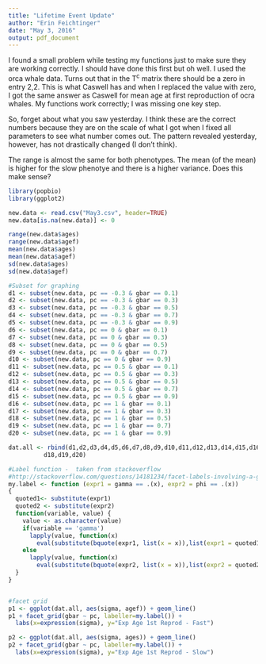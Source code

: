 ```yaml
---
title: "Lifetime Event Update"
author: "Erin Feichtinger"
date: "May 3, 2016"
output: pdf_document
---
```


I found a small problem while testing my functions just to make sure they are working correctly. I should have done this first but oh well. I used the orca whale data. Turns out that in the T^c^ matrix there should be a zero in entry 2,2. This is what Caswell has and when I replaced the value with zero, I got the same answer as Caswell for mean age at first reproduction of ocra whales. My functions work correctly; I was missing one key step. 

So, forget about what you saw yesterday. I think these are the correct numbers because they are on the scale of what I got when I fixed all parameters to see what number comes out. The pattern revealed yesterday, however, has not drastically changed (I don't think). 

The range is almost the same for both phenotypes. The mean (of the mean) is higher for the slow phenotye and there is a higher variance. Does this make sense? 


```r
library(popbio)
library(ggplot2)

new.data <- read.csv("May3.csv", header=TRUE)
new.data[is.na(new.data)] <- 0

range(new.data$ages)
range(new.data$agef)
mean(new.data$ages)
mean(new.data$agef)
sd(new.data$ages)
sd(new.data$agef)

```



```r
#Subset for graphing
d1 <- subset(new.data, pc == -0.3 & gbar == 0.1)
d2 <- subset(new.data, pc == -0.3 & gbar == 0.3)
d3 <- subset(new.data, pc == -0.3 & gbar == 0.5)
d4 <- subset(new.data, pc == -0.3 & gbar == 0.7)
d5 <- subset(new.data, pc == -0.3 & gbar == 0.9)
d6 <- subset(new.data, pc == 0 & gbar == 0.1)
d7 <- subset(new.data, pc == 0 & gbar == 0.3)
d8 <- subset(new.data, pc == 0 & gbar == 0.5)
d9 <- subset(new.data, pc == 0 & gbar == 0.7)
d10 <- subset(new.data, pc == 0 & gbar == 0.9)
d11 <- subset(new.data, pc == 0.5 & gbar == 0.1)
d12 <- subset(new.data, pc == 0.5 & gbar == 0.3)
d13 <- subset(new.data, pc == 0.5 & gbar == 0.5)
d14 <- subset(new.data, pc == 0.5 & gbar == 0.7)
d15 <- subset(new.data, pc == 0.5 & gbar == 0.9)
d16 <- subset(new.data, pc == 1 & gbar == 0.1)
d17 <- subset(new.data, pc == 1 & gbar == 0.3)
d18 <- subset(new.data, pc == 1 & gbar == 0.5)
d19 <- subset(new.data, pc == 1 & gbar == 0.7)
d20 <- subset(new.data, pc == 1 & gbar == 0.9)

dat.all <- rbind(d1,d2,d3,d4,d5,d6,d7,d8,d9,d10,d11,d12,d13,d14,d15,d16,d17,
          d18,d19,d20)

#Label function -  taken from stackoverflow
#http://stackoverflow.com/questions/14181234/facet-labels-involving-a-greek-symbol
my.label <- function (expr1 = gamma == .(x), expr2 = phi == .(x)) 
{
  quoted1<- substitute(expr1)
  quoted2 <- substitute(expr2)
  function(variable, value) {
    value <- as.character(value)
    if(variable == 'gamma')
      lapply(value, function(x)
        eval(substitute(bquote(expr1, list(x = x)),list(expr1 = quoted1))))
    else
      lapply(value, function(x) 
        eval(substitute(bquote(expr2, list(x = x)),list(expr2 = quoted2))))
  }
}


#facet grid 
p1 <- ggplot(dat.all, aes(sigma, agef)) + geom_line()
p1 + facet_grid(gbar ~ pc, labeller=my.label()) +
  labs(x=expression(sigma), y="Exp Age 1st Reprod - Fast") 

p2 <- ggplot(dat.all, aes(sigma, ages)) + geom_line()
p2 + facet_grid(gbar ~ pc, labeller=my.label()) +
  labs(x=expression(sigma), y="Exp Age 1st Reprod - Slow") 


```

